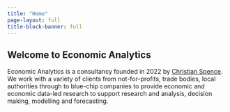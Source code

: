```yaml
---
title: "Home"
page-layout: full
title-block-banner: full
---
```


## Welcome to Economic Analytics

Economic Analytics is a consultancy founded in 2022 by [Christian Spence](https://www.christianspence.co.uk). We work with a variety of clients from not-for-profits, trade bodies, local authorities through to blue-chip companies to provide economic and economic data-led research to support research and analysis, decision making, modelling and forecasting.